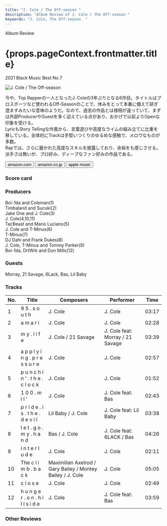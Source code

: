 ```yaml
---
title: "J. Cole / The Off-season "
description: "Album Review of J. Cole / The Off-season "
keywords: "J. Cole, The Off-season	"
---
```






<p className="largeP">Album Review</p>
<h1 className="h1--no--margin">{props.pageContext.frontmatter.title}</h1>
<p className="largeP">
  <Link to="/best50/2021/">2021 Black Music Best No.7</Link>
</p>

<Row  className="image-card-group">
	<Column colMd={"3"} colLg={"4"} noGutterMdLeft="">
       <ImageCard>

![J. Cole / The Off-season ](../../images/cd/jcole4L.jpg)

</ImageCard>
	</Column>
	<Column colMd={"4"} colLg={"8"} noGutterMdLeft="">
	<p>
		今や、Top Rapperの一人となったJ. Coleの3年ぶりとなる6作目。タイトルはプロスポーツなど使われるOff-Seasonのことで、休みをとって本番に備えて研ぎ澄ますみたいな意味のようだ。なので、過去の作品とは様相が違っていて、まずは外部ProducerやGuestを多く迎えている点があり、おかげで以前よりOpenな印象を受ける。
		<br/>LyricもStory Tellingな作風から、言葉遊びや高度なライムの組み立てに比重を移している。全体的にTrackは手堅いつくりのゆるめな感触で、メロウなものが多数。
		<br/>Rapでは、さらに磨かれた高度なスキルを披露しており、余裕をも感じさせる。派手さは無いが、プロ好み、ディープなファン好みの作品である。
	</p>
	<div>
	  <Button className="button-right-mergin"  href="https://amzn.to/2YELFBG" kind="primary" size="small" renderIcon={ArrowUpRight24}>
      amazon.com
    </Button>
    <Button className="button-right-mergin"  href="https://amzn.to/3FDOeV5" kind="secondary" size="small" renderIcon={ArrowUpRight24}>
      amazon.co.jp
    </Button>
		<Button className="button-right-mergin"  href="https://apple.co/30kMVKA" kind="tertiary" size="small" renderIcon={ArrowUpRight24}>
      apple music
    </Button>
		<AdvJS2/>
	</div>
	</Column>
</Row>
<Row >
	<Column colMd={"4"} colLg={"4"} noGutterMdLeft="">
	<div>
	  <h3>Score card</h3>
		<SliderJS1 value="2" />
	  <SliderJS2 value="2" />
		<SliderJS3 value="1" />
	  <SliderJS4 value="9" />
	</div>
</Column>
<Column colMd={"8"} colLg={"8"} noGutterMdLeft="">
<div>
	<h3>Producers</h3>
	<p>
		Boi-1da and Coleman(1)
		<br/>Timbaland and Sucuki(2)
		<br/>Jake One and J. Cole(3)
		<br/>J. Cole(4,10,11)
		<br/>TacBeast and Mario Luciano(5)
		<br/>J. Cole and T-Minus(6)
		<br/>T-Minus(7)
		<br/>DJ Dahi and Frank Dukes(8)
		<br/>J. Cole, T-Minus and Tommy Parker(9)
		<br/>Boi-1da, DrtWrk and Don Mills(12)
	</p>
	<h3>Guests</h3>
	<p>
		Morray, 21 Savage, 6Lack, Bas, Lil Baby
	</p>
</div>
</Column>
</Row>

<h3>Tracks</h3>

| No. | Title                               | Composers                                                  | Performer                        | Time  |
| --- | ----------------------------------- | ---------------------------------------------------------- | -------------------------------- | ----- |
| 1   | 9 5 . s o u t h                     | J. Cole                                                    | J. Cole                          | 03:17 |
| 2   | a m a r i                           | J. Cole                                                    | J. Cole                          | 02:28 |
| 3   | m y . l i f e                       | J. Cole / 21 Savage                                        | J. Cole feat: Morray / 21 Savage | 03:39 |
| 4   | a p p l y i n g . p r e s s u r e   | J. Cole                                                    | J. Cole                          | 02:57 |
| 5   | p u n c h i n ‘ . t h e . c l o c k | J. Cole                                                    | J. Cole                          | 01:52 |
| 6   | 1 0 0 . m i l ‘                     | J. Cole                                                    | J. Cole feat: Bas                | 02:43 |
| 7   | p r i d e . i s . t h e . d e v i l | Lil Baby / J. Cole                                         | J. Cole feat: Lil Baby           | 03:38 |
| 8   | l e t . g o . m y . h a n d         | Bas / J. Cole                                              | J. Cole feat: 6LACK / Bas        | 04:26 |
| 9   | i n t e r l u d e                   | J. Cole                                                    | J. Cole                          | 02:11 |
| 10  | The c l i m b . b a c k             | Maximilian Axelrod / Gary Bailey / Montey Bailey / J. Cole | J. Cole                          | 05:05 |
| 11  | c l o s e                           | J. Cole                                                    | J. Cole                          | 02:49 |
| 12  | h u n g e r . o n . h i l l s i d e | J. Cole                                                    | J. Cole feat: Bas                | 03:59 |

<h3>Other Reviews</h3>

<Row>
  <Column colMd={3} colLg={3} noGutterMdLeft>
    <Review1 />
  </Column>
</Row>

<AdvJS3 />
